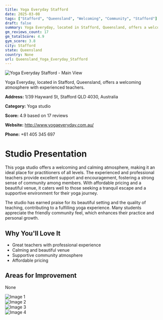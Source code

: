 ```yaml
---
title: Yoga Everyday Stafford
date: 2025-03-08
tags: ["Stafford", "Queensland", "Welcoming", "Community", "Stafford"]  
draft: false
summary: Yoga Everyday, located in Stafford, Queensland, offers a welcoming atmosphere with experienced teachers.
gm_reviews_count: 17
gm_totalScore: 4.9
gym_score: 3.8
city: Stafford
state: Queensland
country: None
url: Queensland_Yoga_Everyday_Stafford
---
```


<div className="aspect-[16/9] relative my-8">
  <img 
    src="https://lh5.googleusercontent.com/p/AF1QipMd-9kFOkr3Tu1o8kptDPO0B36fl1t67agBJes=w1920-h1080-k-no"
    alt="Yoga Everyday Stafford - Main View"
    className="object-cover absolute inset-0 w-full h-full rounded-lg"
  />
</div>

Yoga Everyday, located in Stafford, Queensland, offers a welcoming atmosphere with experienced teachers.

**Address:** 1/39 Hayward St, Stafford QLD 4030, Australia

**Category:** Yoga studio

**Score:** 4.9 based on 17 reviews

**Website:** http://www.yogaeveryday.com.au/

**Phone:** +61 405 345 697

# Studio Presentation

This yoga studio offers a welcoming and calming atmosphere, making it an ideal place for practitioners of all levels. The experienced and professional teachers provide excellent support and encouragement, fostering a strong sense of community among members. With affordable pricing and a beautiful venue, it caters well to those seeking a tranquil escape and a supportive environment for their yoga journey.

The studio has earned praise for its beautiful setting and the quality of teaching, contributing to a fulfilling yoga experience. Many students appreciate the friendly community feel, which enhances their practice and personal growth.

## Why You'll Love It

- Great teachers with professional experience
- Calming and beautiful venue
- Supportive community atmosphere
- Affordable pricing

## Areas for Improvement

None

<div className="grid grid-cols-1 xl:grid-cols-2 gap-4 my-8">
<div className="aspect-[4/3] relative"><img src="https://lh3.googleusercontent.com/p/AF1QipOku-A5hTSmj1iJi4XcitewEjm6kiTdP0Kgeg0=w1920-h1080-k-no" alt="Image 1" className="object-cover absolute inset-0 w-full h-full rounded-lg" /></div>
<div className="aspect-[4/3] relative"><img src="https://lh5.googleusercontent.com/p/AF1QipMB1oynzaBqZTS0C39LABmUDsgeCtWInE6sHWg=w1920-h1080-k-no" alt="Image 2" className="object-cover absolute inset-0 w-full h-full rounded-lg" /></div>
<div className="aspect-[4/3] relative"><img src="https://lh5.googleusercontent.com/p/AF1QipNwVCt03wmPY5l4xozpEFQm2asYJBQ42eNQ6RY=w1920-h1080-k-no" alt="Image 3" className="object-cover absolute inset-0 w-full h-full rounded-lg" /></div>
<div className="aspect-[4/3] relative"><img src="https://lh5.googleusercontent.com/p/AF1QipPb_YIzdoszt4KgBhAz55PScYhjWILqxomo17ez=w1920-h1080-k-no" alt="Image 4" className="object-cover absolute inset-0 w-full h-full rounded-lg" /></div>
</div>